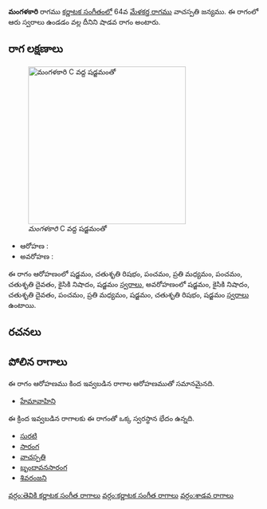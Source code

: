 {{Infobox ragam
	| name          	= మంగళకారి
	| synonym	    	= 
	| mela          	= 
	| chakra        	= 
	| janaka        	= 
	| type          	= శాడవ
	| arohanam      	= {{svaraC|S|R2|P|M2|P|D2|N2|S'}} 
	| avarohanam    	= {{svaraC|S'|N2|D2|P|M2|S|R2|S}}
	| jeeva         	=
	| chhaya        	=
	| nyasa         	=
	| vishesha      	= 
	| equivalent  		= 
}}
{{కర్ణాటక సంగీత రాగాలు}}
'''మంగళకారి''' రాగము [[కర్ణాటక సంగీతం]]లో 64వ [[మేళకర్త రాగము]] వాచస్పతి జన్యము.  ఈ రాగంలో ఆరు స్వరాలు ఉండడం వల్ల దీనిని షాడవ రాగం అంటారు.


==రాగ లక్షణాలు==
[[Image:mangalakari_kb2wiki.png|thumb|right|316px|''మంగళకారి'' C వద్ద షడ్జమంతో]]

* ఆరోహణ : {{svaraC|S|R2|P|M2|P|D2|N2|S'}} 
* అవరోహణ : {{svaraC|S'|N2|D2|P|M2|S|R2|S}}

ఈ రాగం ఆరోహణంలో షడ్జమం, చతుశృతి రిషభం, పంచమం, ప్రతి మధ్యమం, పంచమం, చతుశృతి దైవతం, కైసికి నిషాదం, షడ్జమం [[స్వరాలు]], అవరోహణంలో షడ్జమం, కైసికి నిషాదం, చతుశృతి దైవతం, పంచమం, ప్రతి మధ్యమం, షడ్జమం, చతుశృతి రిషభం, షడ్జమం [[స్వరాలు]] ఉంటాయి.

==రచనలు==



==పోలిన రాగాలు==
ఈ రాగం ఆరోహణము కింద ఇవ్వబడిన రాగాల ఆరోహణముతో సమానమైనది.
* [[హేమావాహిని]]

ఈ క్రింద ఇవ్వబడిన రాగాలకు ఈ రాగంతో ఒక్క స్వరస్థాన భేదం ఉన్నది.
* [[సురటి]]
* [[సారంగ]]
* [[వాచస్పతి]]
* [[ బృందావనసారంగ]]
* [[శివరంజని]]



[[వర్గం:తెవికి కర్ణాటక సంగీత రాగాలు]]
[[వర్గం:కర్ణాటక సంగీత రాగాలు]]
[[వర్గం:శాడవ రాగాలు]]